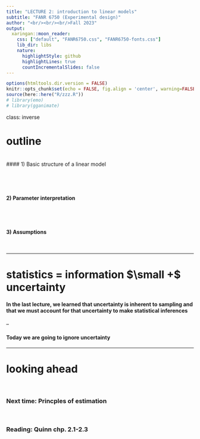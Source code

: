 ```yaml
---
title: "LECTURE 2: introduction to linear models"
subtitle: "FANR 6750 (Experimental design)"
author: "<br/><br/><br/>Fall 2023"
output:
  xaringan::moon_reader:
    css: ["default", "FANR6750.css", "FANR6750-fonts.css"]
    lib_dir: libs
    nature:
      highlightStyle: github
      highlightLines: true
      countIncrementalSlides: false
---
```


```r
options(htmltools.dir.version = FALSE)
knitr::opts_chunk$set(echo = FALSE, fig.align = 'center', warning=FALSE, message=FALSE, fig.retina = 2)
source(here::here("R/zzz.R"))
# library(emo)
# library(gganimate)
```

class: inverse

# outline

<br/>
#### 1) Basic structure of a linear model

<br/>  
--

#### 2) Parameter interpretation

<br/> 
--

#### 3) Assumptions

<br/> 

---

# statistics = information $\small +$ uncertainty

#### In the last lecture, we learned that uncertainty is inherent to sampling and that we must account for that uncertainty to make statistical inferences

--

#### Today we are going to ignore uncertainty

---
# looking ahead

<br/>

### **Next time**: Princples of estimation

<br/>

### **Reading**: Quinn chp. 2.1-2.3

